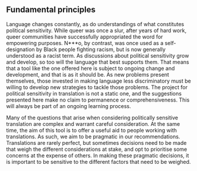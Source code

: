 ## Fundamental principles

<CollapsableSection title="Change and incompleteness">

Language changes constantly, as do understandings of what constitutes political sensitivity. While queer was once a slur, after years of hard work, queer communities have successfully appropriated the word for empowering purposes. N\*\*\*o, by contrast, was once used as a self-designation by Black people fighting racism, but is now generally understood as a racist term. As discussions about political sensitivity grow and develop, so too will the language that best supports them. That means that a tool like the one offered here is subject to ongoing change and development, and that is as it should be. As new problems present themselves, those invested in making language less discriminatory must be willing to develop new strategies to tackle those problems. The project for political sensitivity in translation is not a static one, and the suggestions presented here make no claim to permanence or comprehensiveness. This will always be part of an ongoing learning process.

</CollapsableSection>

<CollapsableSection title="Pragmatic [future-oriented, accessible, collaborative, creative]">

Many of the questions that arise when considering politically sensitive translation are complex and warrant careful consideration. At the same time, the aim of this tool is to offer a useful aid to people working with translations. As such, we aim to be pragmatic in our recommendations. Translations are rarely perfect, but sometimes decisions need to be made that weigh the different considerations at stake, and opt to prioritise some concerns at the expense of others. In making these pragmatic decisions, it is important to be sensitive to the different factors that need to be weighed.

</CollapsableSection>
